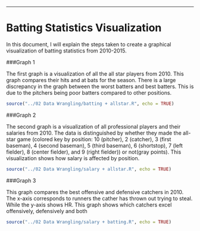 

---
Batting Statistics Visualization
===

In this document, I will explain the steps taken to create a graphical visualization of batting statistics from 2010-2015.


###Graph 1

The first graph is a visualization of all the all star players from 2010. This graph compares their hits and at bats for the season. There is a large discrepancy in the graph between the worst batters and best batters. This is due to the pitchers being poor batters compared to other positions.

```r
source("../02 Data Wrangling/batting + allstar.R", echo = TRUE)
```



###Graph 2

The second graph is a visualization of all professional players and their salaries from 2010. The data is distinguished by whether they made the all-star game (colored key by position: 10 (pitcher), 2 (catcher), 3 (first baseman), 4 (second baseman), 5 (third baseman), 6 (shortstop), 7 (left fielder), 8 (center fielder), and 9 (right fielder)) or not(gray points). This visualization shows how salary is affected by position.

```r
source("../02 Data Wrangling/salary + allstar.R", echo = TRUE)
```


###Graph 3

This graph compares the best offensive and defensive catchers in 2010. The x-axis corresponds to runners the cather has thrown out trying to steal. While the y-axis shows HR. This graph shows which catchers excel offensively, defensively and both

```r
source("../02 Data Wrangling/salary + batting.R", echo = TRUE)
```
